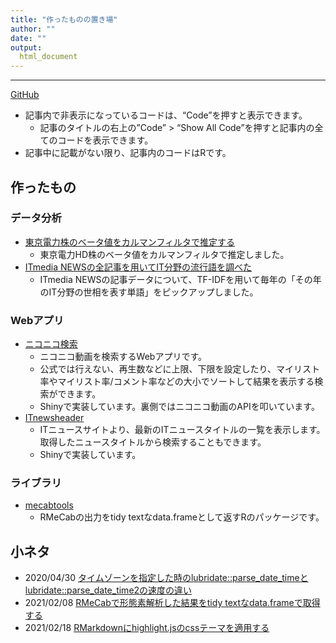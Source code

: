 ---
title: "作ったものの置き場"
author: ""
date: ""
output: 
  html_document
---

---

[GitHub](https://github.com/suzuna)

- 記事内で非表示になっているコードは、"Code"を押すと表示できます。
  - 記事のタイトルの右上の"Code" > "Show All Code"を押すと記事内の全てのコードを表示できます。
- 記事中に記載がない限り、記事内のコードはRです。

## 作ったもの

### データ分析

- [東京電力株のベータ値をカルマンフィルタで推定する](./posts/20220130_beta_tepco.html)
  - 東京電力HD株のベータ値をカルマンフィルタで推定しました。

- [ITmedia NEWSの全記事を用いてIT分野の流行語を調べた](./posts/20210912_ITmedia_news_analysis.html)
  - ITmedia NEWSの記事データについて、TF-IDFを用いて毎年の「その年のIT分野の世相を表す単語」をピックアップしました。

### Webアプリ

- [ニコニコ検索](https://github.com/suzuna/niconico_search)
  - ニコニコ動画を検索するWebアプリです。
  - 公式では行えない、再生数などに上限、下限を設定したり、マイリスト率やマイリスト率/コメント率などの大小でソートして結果を表示する検索ができます。
  - Shinyで実装しています。裏側ではニコニコ動画のAPIを叩いています。
- [ITnewsheader](https://github.com/suzuna/ITnewsheader)
  - ITニュースサイトより、最新のITニュースタイトルの一覧を表示します。取得したニュースタイトルから検索することもできます。
  - Shinyで実装しています。
  
### ライブラリ
- [mecabtools](https://github.com/suzuna/mecabtools)
  - RMeCabの出力をtidy textなdata.frameとして返すRのパッケージです。

## 小ネタ

- 2020/04/30 [タイムゾーンを指定した時のlubridate::parse_date_timeとlubridate::parse_date_time2の速度の違い](./posts/20200430_parse_date_time.html)
- 2021/02/08 [RMeCabで形態素解析した結果をtidy textなdata.frameで取得する](./posts/20210208_rmecab_tidy_text_result.html)
- 2021/02/18 [RMarkdownにhighlight.jsのcssテーマを適用する](./posts/20210218_rmarkdown_highlightjs_css.html)
